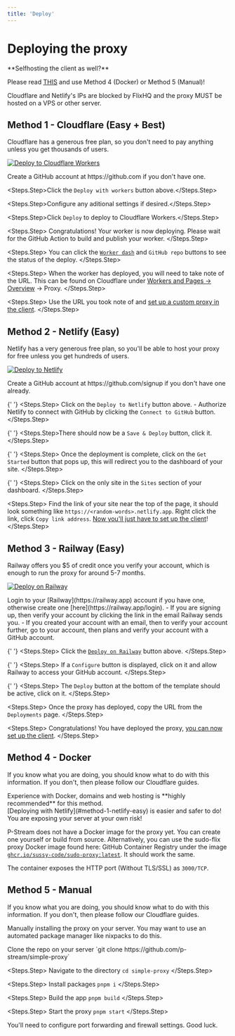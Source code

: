 ```yaml
---
title: 'Deploy'
---
```


# Deploying the proxy


<Warning>
**Selfhosting the client as well?**

Please read [THIS](./introduction.mdx) and use Method 4 (Docker) or Method 5 (Manual)!

Cloudflare and Netlify's IPs are blocked by FlixHQ and the proxy MUST be hosted on a VPS or other server.

</Warning>

## Method 1 - Cloudflare (Easy + Best)

Cloudflare has a generous free plan, so you don't need to pay anything unless you get thousands of users.

[![Deploy to Cloudflare Workers](https://deploy.workers.cloudflare.com/button)](https://deploy.workers.cloudflare.com/?url=https://github.com/p-stream/simple-proxy)

<Steps>
  <Steps.Step>
    Create a GitHub account at https://github.com if you don't have one.
  </Steps.Step>

  <Steps.Step>Click the `Deploy with workers` button above.</Steps.Step>

  <Steps.Step>Configure any aditional settings if desired.</Steps.Step>

  <Steps.Step>Click `Deploy` to deploy to Cloudflare Workers.</Steps.Step>

  <Steps.Step>
    Congratulations! Your worker is now deploying. Please wait for the GitHub
    Action to build and publish your worker.
  </Steps.Step>

  <Steps.Step>
    You can click the [`Worker
    dash`](https://dash.cloudflare.com/sign-up?to=/:account/workers-and-pages)
    and `GitHub repo` buttons to see the status of the deploy.
  </Steps.Step>

  <Steps.Step>
    When the worker has deployed, you will need to take note of the URL. This
    can be found on Cloudflare under [Workers and Pages ->
    Overview](https://dash.cloudflare.com/sign-up?to=/:account/workers-and-pages)
    -> Proxy.
  </Steps.Step>

  <Steps.Step>
    Use the URL you took note of and [set up a custom proxy in the
    client](../extra/streaming.mdx#method-1-self-hosted-proxy).
  </Steps.Step>
</Steps>

## Method 2 - Netlify (Easy) 

Netlify has a very generous free plan, so you'll be able to host your proxy for free unless you get hundreds of users.

[![Deploy to Netlify](https://www.netlify.com/img/deploy/button.svg)](https://app.netlify.com/start/deploy?repository=https://github.com/p-stream/simple-proxy)

<Steps>
   <Steps.Step>
     Create a GitHub account at https://github.com/signup if you don't have one already.
   </Steps.Step>

{' '}
<Steps.Step>
  Click on the `Deploy to Netlify` button above. - Authorize Netlify to connect
  with GitHub by clicking the `Connect to GitHub` button.
</Steps.Step>

{' '}
<Steps.Step>There should now be a `Save & Deploy` button, click it.</Steps.Step>

{' '}
<Steps.Step>
  Once the deployment is complete, click on the `Get Started` button that pops
  up, this will redirect you to the dashboard of your site.
</Steps.Step>

{' '}
<Steps.Step>
  Click on the only site in the `Sites` section of your dashboard.
</Steps.Step>

   <Steps.Step>
     Find the link of your site near the top of the page, it should look something like `https://<random-words>.netlify.app`. Right click the link, click `Copy link address`. [Now you'll just have to set up the client](../extra/streaming.mdx#method-1-self-hosted-proxy)!
   </Steps.Step>
</Steps>

## Method 3 - Railway (Easy)

Railway offers you $5 of credit once you verify your account, which is enough to run the proxy for around 5-7 months.

[![Deploy on Railway](https://railway.app/button.svg)](https://railway.app/template/dyYHq1)

<Steps>
  <Steps.Step>
    Login to your [Railway](https://railway.app) account if you have one, otherwise create one [here](https://railway.app/login).
      - If you are signing up, then verify your account by clicking the link in the email Railway sends you.
      - If you created your account with an email, then to verify your account further, go to your account, then plans and verify your account with a GitHub account.
  </Steps.Step>

{' '}
<Steps.Step>
  Click the [`Deploy on Railway`](https://railway.app/template/dyYHq1) button
  above.
</Steps.Step>

{' '}
<Steps.Step>
  If a `Configure` button is displayed, click on it and allow Railway to access
  your GitHub account.
</Steps.Step>

{' '}
<Steps.Step>
  The `Deploy` button at the bottom of the template should be active, click on
  it.
</Steps.Step>

  <Steps.Step>
    Once the proxy has deployed, copy the URL from the `Deployments` page.
  </Steps.Step>
  
  <Steps.Step>
    Congratulations! You have deployed the proxy, [you can now set up the client](../extra/streaming.mdx#method-1-self-hosted-proxy).
  </Steps.Step>
</Steps>

## Method 4 - Docker
If you know what you are doing, you should know what to do with this information. If you don't, then please follow our Cloudflare guides.

<Warning>
  Experience with Docker, domains and web hosting is **highly recommended** for
  this method. <br />
  [Deploying with Netlify](#method-1-netlify-easy) is easier and safer to do! You
  are exposing your server at your own risk!
</Warning>

P-Stream does not have a Docker image for the proxy yet. You can create one yourself or build from source. Alternatively, you can use the sudo-flix proxy Docker image found here: GitHub Container Registry under the image [`ghcr.io/sussy-code/sudo-proxy:latest`](https://ghcr.io/sussy-code/sudo-proxy:latest). It should work the same.


The container exposes the HTTP port (Without TLS/SSL) as `3000/TCP`.

## Method 5 - Manual
If you know what you are doing, you should know what to do with this information. If you don't, then please follow our Cloudflare guides.

Manually installing the proxy on your server. You may want to use an automated package manager like nixpacks to do this.

<Steps>
  <Steps.Step>
    Clone the repo on your server `git clone https://github.com/p-stream/simple-proxy`
  </Steps.Step>

  <Steps.Step>
    Navigate to the directory `cd simple-proxy`
  </Steps.Step>

  <Steps.Step>
    Install packages `pnpm i`
  </Steps.Step>

  <Steps.Step>
    Build the app `pnpm build`
  </Steps.Step>

  <Steps.Step>
    Start the proxy `pnpm start`
  </Steps.Step>
</Steps>

You'll need to configure port forwarding and firewall settings. Good luck.
